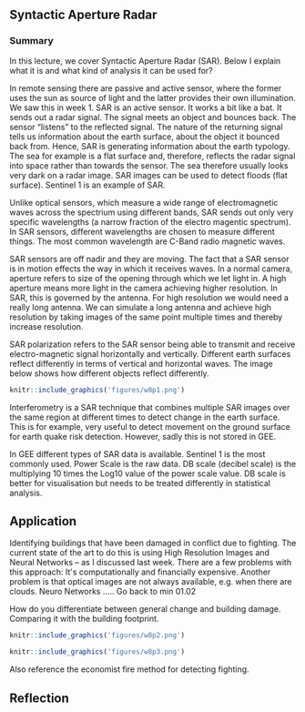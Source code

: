 ## Syntactic Aperture Radar 

### Summary 

In this lecture, we cover Syntactic Aperture Radar (SAR). Below I explain what it is and what kind of analysis it can be used for?

In remote sensing there are passive and active sensor, where the former uses the sun as source of light and the latter provides their own illumination. We saw this in week 1. SAR is an active sensor. It works a bit like a bat. It sends out a radar signal. The signal meets an object and bounces back. The sensor "listens" to the reflected signal. The nature of the returning signal tells us information about the earth surface, about the object it bounced back from. Hence, SAR is generating information about the earth typology. The sea for example is a flat surface and, therefore, reflects the radar signal into space rather than towards the sensor. The sea therefore usually looks very dark on a radar image. SAR images can be used to detect floods (flat surface). Sentinel 1 is an example of SAR.

Unlike optical sensors, which measure a wide range of electromagnetic waves across the spectrium using different bands, SAR sends out only very specific wavelengths (a narrow fraction of the electro magentic spectrum). In SAR sensors, different wavelengths are chosen to measure different things. The most common wavelength are C-Band radio magnetic waves.

SAR sensors are off nadir and they are moving. The fact that a SAR sensor is in motion effects the way in which it receives waves. In a normal camera, aperture refers to size of the opening through which we let light in. A high aperture means more light in the camera achieving higher resolution. In SAR, this is governed by the antenna. For high resolution we would need a really long antenna. We can simulate a long antenna and achieve high resolution by taking images of the same point multiple times and thereby increase resolution.

SAR polarization refers to the SAR sensor being able to transmit and receive electro-magnetic signal horizontally and vertically. Different earth surfaces reflect differently in terms of vertical and horizontal waves. The image below shows how different objects reflect differently.

```r
knitr::include_graphics('figures/w8p1.png')
```

Interferometry is a SAR technique that combines multiple SAR images over the same region at different times to detect change in the earth surface. This is for example, very useful to detect movement on the ground surface for earth quake risk detection. However, sadly this is not stored in GEE.

In GEE different types of SAR data is available. Sentinel 1 is the most commonly used. Power Scale is the raw data. DB scale (decibel scale) is the multiplying 10 times the Log10 value of the power scale value. DB scale is better for visualisation but needs to be treated differently in statistical analysis.

## Application

Identifying buildings that have been damaged in conflict due to fighting. The current state of the art to do this is using High Resolution Images and Neural Networks -- as I discussed last week. There are a few problems with this approach: It\'s computationally and financially expensive. Another problem is that optical images are not always available, e.g. when there are clouds. Neuro Networks ..... Go back to min 01.02

How do you differentiate between general change and building damage. Comparing it with the building footprint.

```r
knitr::include_graphics('figures/w8p2.png')
```

```r
knitr::include_graphics('figures/w8p3.png')
```

Also reference the economist fire method for detecting fighting.

## Reflection 
